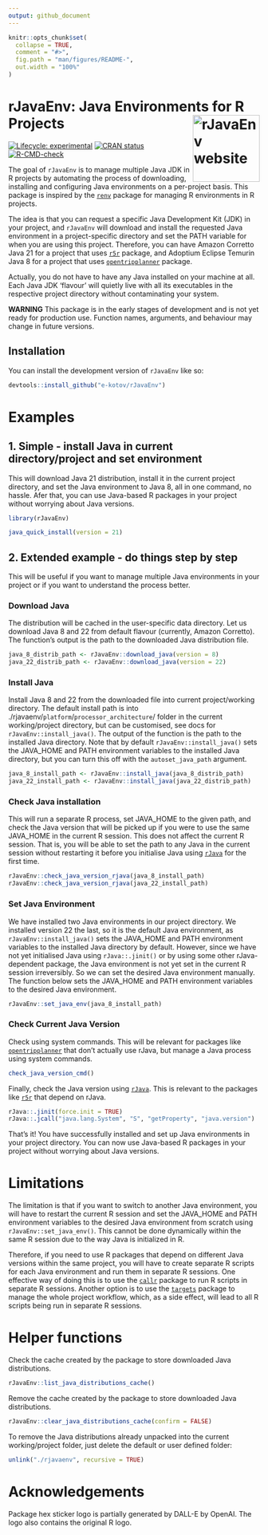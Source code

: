 ```yaml
---
output: github_document
---
```


<!-- README.md is generated from README.Rmd. Please edit that file -->

```r
knitr::opts_chunk$set(
  collapse = TRUE,
  comment = "#>",
  fig.path = "man/figures/README-",
  out.width = "100%"
)
```

# rJavaEnv: Java Environments for R Projects <a href="http://www.ekotov.pro/rJavaEnv/"><img src="man/figures/logo.png" align="right" height="134" alt="rJavaEnv website" /></a>


<!-- badges: start -->

[![Lifecycle: experimental](https://img.shields.io/badge/lifecycle-experimental-orange.svg)](https://lifecycle.r-lib.org/articles/stages.html#experimental){target="_blank"} [![CRAN status](https://www.r-pkg.org/badges/version/rJavaEnv)](https://CRAN.R-project.org/package=rJavaEnv){target="_blank"}
[![R-CMD-check](https://github.com/e-kotov/rJavaEnv/actions/workflows/R-CMD-check.yaml/badge.svg)](https://github.com/e-kotov/rJavaEnv/actions/workflows/R-CMD-check.yaml)
<!-- badges: end -->


The goal of `rJavaEnv` is to manage multiple Java JDK in R projects by automating the process of downloading, installing and configuring Java environments on a per-project basis. This package is inspired by the [`renv`](https://rstudio.github.io/renv/){target="_blank"} package for managing R environments in R projects.

The idea is that you can request a specific Java Development Kit (JDK) in your project, and `rJavaEnv` will download and install the requested Java environment in a project-specific directory and set the PATH variable for when you are using this project.
Therefore, you can have Amazon Corretto Java 21 for a project that uses [`r5r`](https://github.com/ipeaGIT/r5r){target="_blank"} package, and Adoptium Eclipse Temurin Java 8 for a project that uses [`opentripplanner`](https://github.com/ropensci/opentripplanner){target="_blank"} package.

Actually, you do not have to have any Java installed on your machine at all.
Each Java JDK 'flavour' will quietly live with all its executables in the respective project directory without contaminating your system.

**WARNING** This package is in the early stages of development and is not yet ready for production use. Function names, arguments, and behaviour may change in future versions.


## Installation

You can install the development version of `rJavaEnv` like so:

```r
devtools::install_github("e-kotov/rJavaEnv")
```

# Examples

## 1. Simple - install Java in current directory/project and set environment

This will download Java 21 distribution, install it in the current project directory, and set the Java environment to Java 8, all in one command, no hassle. Afer that, you can use Java-based R packages in your project without worrying about Java versions.

```r
library(rJavaEnv)
```


```r
java_quick_install(version = 21)
```


## 2. Extended example - do things step by step

This will be useful if you want to manage multiple Java environments in your project or if you want to understand the process better.


### Download Java

The distribution will be cached in the user-specific data directory.
Let us download Java 8 and 22 from default flavour (currently, Amazon Corretto).
The function's output is the path to the downloaded Java distribution file.

```r
java_8_distrib_path <- rJavaEnv::download_java(version = 8)
java_22_distrib_path <- rJavaEnv::download_java(version = 22)
```

### Install Java

Install Java 8 and 22 from the downloaded file into current project/working directory.
The default install path is into ./rjavaenv/`platform`/`processor_architecture`/ folder in the current working/project directory, but can be customised, see docs for `rJavaEnv::install_java()`.
The output of the function is the path to the installed Java directory. Note that by default `rJavaEnv::install_java()` sets the JAVA_HOME and PATH environment variables to the installed Java directory, but you can turn this off with the `autoset_java_path` argument.

```r
java_8_install_path <- rJavaEnv::install_java(java_8_distrib_path)
java_22_install_path <- rJavaEnv::install_java(java_22_distrib_path)
```

### Check Java installation

This will run a separate R process, set JAVA_HOME to the given path, and check the Java version that will be picked up if you were to use the same JAVA_HOME in the current R session.
This does not affect the current R session.
That is, you will be able to set the path to any Java in the current session without restarting it before you initialise Java using [`rJava`](https://github.com/s-u/rJava){target="_blank"} for the first time.

```r
rJavaEnv::check_java_version_rjava(java_8_install_path)
rJavaEnv::check_java_version_rjava(java_22_install_path)
```

### Set Java Environment

We have installed two Java environments in our project directory. We installed version 22 the last, so it is the default Java environment, as `rJavaEnv::install_java()` sets the JAVA_HOME and PATH environment variables to the installed Java directory by default. However, since we have not yet initialised Java using `rJava::.jinit()` or by using some other rJava-dependent package, the Java environment is not yet set in the current R session irreversibly. So we can set the desired Java environment manually. The function below sets the JAVA_HOME and PATH environment variables to the desired Java environment.

```r
rJavaEnv::set_java_env(java_8_install_path)
```

### Check Current Java Version

Check using system commands.
This will be relevant for packages like [`opentripplanner`](https://github.com/ropensci/opentripplanner){target="_blank"} that don't actually use rJava, but manage a Java process using system commands.

```r
check_java_version_cmd()
```

Finally, check the Java version using [`rJava`](https://github.com/s-u/rJava){target="_blank"}.
This is relevant to the packages like [`r5r`](https://github.com/ipeaGIT/r5r){target="_blank"} that depend on rJava.

```r
rJava::.jinit(force.init = TRUE)
rJava::.jcall("java.lang.System", "S", "getProperty", "java.version")
```

That's it! You have successfully installed and set up Java environments in your project directory. You can now use Java-based R packages in your project without worrying about Java versions.

# Limitations

The limitation is that if you want to switch to another Java environment, you will have to restart the current R session and set the JAVA_HOME and PATH environment variables to the desired Java environment from scratch using `rJavaEnv::set_java_env()`.
This cannot be done dynamically within the same R session due to the way Java is initialized in R.

Therefore, if you need to use R packages that depend on different Java versions within the same project, you will have to create separate R scripts for each Java environment and run them in separate R sessions.
One effective way of doing this is to use the [`callr`](https://github.com/r-lib/callr){target="_blank"} package to run R scripts in separate R sessions.
Another option is to use the [`targets`](https://github.com/ropensci/targets){target="_blank"} package to manage the whole project workflow, which, as a side effect, will lead to all R scripts being run in separate R sessions.

# Helper functions

Check the cache created by the package to store downloaded Java distributions.

```r
rJavaEnv::list_java_distributions_cache()
```

Remove the cache created by the package to store downloaded Java distributions.

```r
rJavaEnv::clear_java_distributions_cache(confirm = FALSE)
```

To remove the Java distributions already unpacked into the current working/project folder, just delete the default or user defined folder:

```r
unlink("./rjavaenv", recursive = TRUE)
```

# Acknowledgements

Package hex sticker logo is partially generated by DALL-E by OpenAI. The logo also contains the original R logo.
